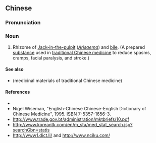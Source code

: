{{also|胆南星}}
==Chinese==
{{zh-forms|s=胆南星}}

===Pronunciation===
{{zh-pron
|m=dǎnnánxīng
|cat=n
}}

===Noun===
{{zh-noun}}

# Rhizome of [[Jack-in-the-pulpit]] (''[[Arisaema]]'') and [[bile]]. (A prepared [[substance]] used in [[traditional Chinese medicine]] to reduce spasms, cramps, facial paralysis, and stroke.)

====See also====
* {{l|zh|藥材}} (medicinal materials of traditional Chinese medicine)

====References====
* {{pedialite|膽南星|lang=zh}}
* Nigel Wiseman, "English-Chinese Chinese-English Dictionary of Chinese Medicine", 1995. ISBN 7-5357-1656-3.
* http://www.trade.gov.bt/administration/mktbriefs/10.pdf
* http://www.koreantk.com/en/m_sta/med_stat_search.jsp?searchGbn=statis
* http://www1.dict.li/ and http://www.nciku.com/